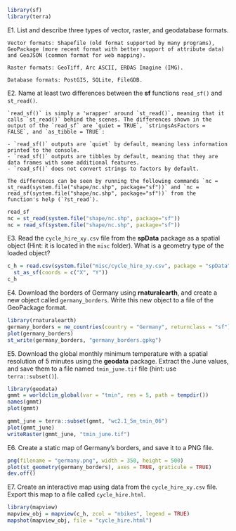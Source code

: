 ```r
library(sf)
library(terra)
```

E1. List and describe three types of vector, raster, and geodatabase formats.

```asis
Vector formats: Shapefile (old format supported by many programs), GeoPackage (more recent format with better support of attribute data) and GeoJSON (common format for web mapping).

Raster formats: GeoTiff, Arc ASCII, ERDAS Imagine (IMG).

Database formats: PostGIS, SQLite, FileGDB.
```

E2. Name at least two differences between the **sf** functions `read_sf()` and `st_read()`.

```asis
`read_sf()` is simply a 'wrapper' around `st_read()`, meaning that it calls `st_read()` behind the scenes. The differences shown in the output of the `read_sf` are `quiet = TRUE`, `stringsAsFactors = FALSE`, and `as_tibble = TRUE`:

- `read_sf()` outputs are `quiet` by default, meaning less information printed to the console.
- `read_sf()` outputs are tibbles by default, meaning that they are data frames with some additional features.
- `read_sf()` does not convert strings to factors by default.

The differences can be seen by running the following commands `nc = st_read(system.file("shape/nc.shp", package="sf"))` and `nc = read_sf(system.file("shape/nc.shp", package="sf"))` from the function's help (`?st_read`).
```

```r
read_sf
nc = st_read(system.file("shape/nc.shp", package="sf"))
nc = read_sf(system.file("shape/nc.shp", package="sf"))
```

E3. Read the `cycle_hire_xy.csv` file from the **spData** package as a spatial object (Hint: it is located in the `misc` folder).
What is a geometry type of the loaded object? 

```r
c_h = read.csv(system.file("misc/cycle_hire_xy.csv", package = "spData")) |> 
  st_as_sf(coords = c("X", "Y"))
c_h
```

E4. Download the borders of Germany using **rnaturalearth**, and create a new object called `germany_borders`.
Write this new object to a file of the GeoPackage format.

```r
library(rnaturalearth)
germany_borders = ne_countries(country = "Germany", returnclass = "sf")
plot(germany_borders)
st_write(germany_borders, "germany_borders.gpkg")
```

E5. Download the global monthly minimum temperature with a spatial resolution of 5 minutes using the **geodata** package.
Extract the June values, and save them to a file named `tmin_june.tif` file (hint: use `terra::subset()`).

```r
library(geodata)
gmmt = worldclim_global(var = "tmin", res = 5, path = tempdir())
names(gmmt)
plot(gmmt)

gmmt_june = terra::subset(gmmt, "wc2.1_5m_tmin_06")
plot(gmmt_june)
writeRaster(gmmt_june, "tmin_june.tif")
```

E6. Create a static map of Germany's borders, and save it to a PNG file.

```r
png(filename = "germany.png", width = 350, height = 500)
plot(st_geometry(germany_borders), axes = TRUE, graticule = TRUE)
dev.off()
```

E7. Create an interactive map using data from the `cycle_hire_xy.csv` file. 
Export this map to a file called `cycle_hire.html`.

```r
library(mapview)
mapview_obj = mapview(c_h, zcol = "nbikes", legend = TRUE)
mapshot(mapview_obj, file = "cycle_hire.html")
```

